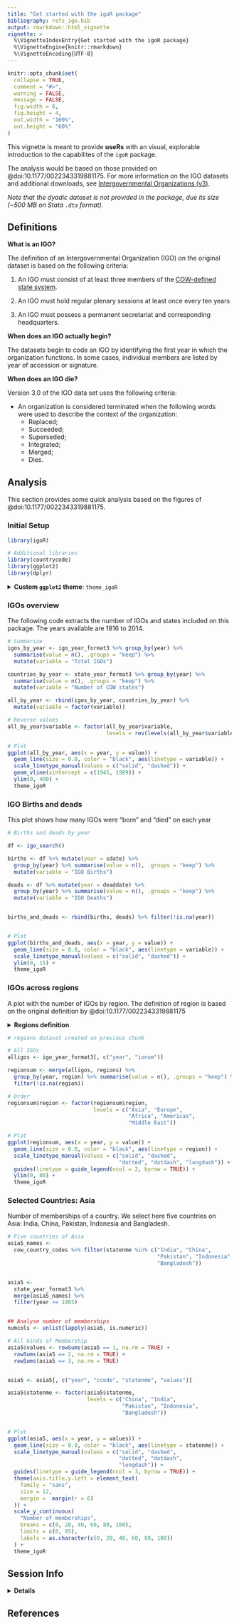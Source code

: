 ```yaml
---
title: "Get started with the igoR package"
bibliography: refs_igo.bib
output: rmarkdown::html_vignette
vignette: >
  %\VignetteIndexEntry{Get started with the igoR package}
  %\VignetteEngine{knitr::rmarkdown}
  %\VignetteEncoding{UTF-8}
---
```


```r
knitr::opts_chunk$set(
  collapse = TRUE,
  comment = "#>",
  warning = FALSE,
  message = FALSE,
  fig.width = 6, 
  fig.height = 4,
  out.width = "100%",
  out.height = "60%"
)

```


This vignette is meant to provide **useRs** with an visual, explorable introduction to the capabilites of the `igoR` package.

The analysis would be based on those provided on @doi:10.1177/0022343319881175. For more information on the IGO datasets and additional downloads, see [Intergovernmental Organizations (v3)](https://correlatesofwar.org/data-sets/IGOs).

*Note that the dyadic dataset is not provided in the package, due its size (~500 MB on Stata `.dta` format).*

## Definitions

**What is an IGO?**

The definition of an Intergovernmental Organization (IGO) on the original dataset is based on the following criteria:

  1. An IGO must consist of at least three members of the [COW-defined state system](https://correlatesofwar.org/data-sets/cow-country-codes).
  
  2. An IGO must hold regular plenary sessions at least once every ten years
  
  3. An IGO must possess a permanent secretariat and corresponding headquarters.

**When does an IGO actually begin?**

The datasets begin to code an IGO by identifying the first year in which the
organization functions. In some cases, individual members are listed by year of
accession or signature.

**When does an IGO die?**

Version 3.0 of the IGO data set uses the following criteria:

- An organization is considered terminated when the following words 
were used to describe the context of the organization: 
  - Replaced;
  - Succeeded; 
  - Superseded; 
  - Integrated; 
  - Merged; 
  - Dies.

## Analysis

This section provides some quick analysis based on the figures of @doi:10.1177/0022343319881175.

### Initial Setup

```r

library(igoR)

# Additional libraries
library(countrycode)
library(ggplot2)
library(dplyr)
```


<details>
  <summary><strong>Custom <code>ggplot2</code> theme</strong>: <code>theme_igoR</code></summary>

```r

theme_igoR <- theme(
  axis.title = element_blank(),
  axis.line.x.bottom = element_line("black"),
  axis.line.y.left = element_line("black"),
  axis.text = element_text(color = "black", family = "sans"),
  axis.text.y.left = element_text(angle = 90),
  legend.position = "bottom",
  legend.title = element_blank(),
  legend.key = element_blank(),
  legend.key.width = unit(2, "cm"),
  legend.text = element_text(family = "sans", size = 13),
  legend.box.background = element_rect(color = "black", size = 1),
  legend.spacing = unit(1.2 / 100, "npc"),
  plot.background = element_rect("grey90"),
  plot.margin = unit(rep(0.5, 4), "cm"),
  panel.background = element_rect("white"),
  panel.grid = element_blank(),
  panel.border = element_rect(fill = NA, colour = "grey90"),
  panel.grid.major.y = element_line("grey90")
)



```
</details>

### IGOs overview

The following code extracts the number of IGOs and states included on this package. The years available are 1816 to 2014.

```r

# Summarize
igos_by_year <- igo_year_format3 %>% group_by(year) %>%
  summarise(value = n(), .groups = "keep") %>%
  mutate(variable = "Total IGOs")

countries_by_year <- state_year_format3 %>% group_by(year) %>%
  summarise(value = n(), .groups = "keep") %>%
  mutate(variable = "Number of COW states")

all_by_year <- rbind(igos_by_year, countries_by_year) %>%
  mutate(variable = factor(variable))

# Reverse values
all_by_year$variable <- factor(all_by_year$variable,
                               levels = rev(levels(all_by_year$variable)))

# Plot
ggplot(all_by_year, aes(x = year, y = value)) +
  geom_line(size = 0.8, color = "black", aes(linetype = variable)) +
  scale_linetype_manual(values = c("solid", "dashed")) +
  geom_vline(xintercept = c(1945, 1989)) +
  ylim(0, 400) + 
  theme_igoR


```



### IGO Births and deads
 
 This plot shows how many IGOs were "born" and "died" on each year

```r

# Births and deads by year

df <- igo_search()

births <- df %>% mutate(year = sdate) %>%
  group_by(year) %>% summarise(value = n(), .groups = "keep") %>%
  mutate(variable = "IGO Births")

deads <- df %>% mutate(year = deaddate) %>%
  group_by(year) %>% summarise(value = n(), .groups = "keep") %>%
  mutate(variable = "IGO Deaths")


births_and_deads <- rbind(births, deads) %>% filter(!is.na(year))


# Plot
ggplot(births_and_deads, aes(x = year, y = value)) +
  geom_line(size = 0.8, color = "black", aes(linetype = variable)) +
  scale_linetype_manual(values = c("solid", "dashed")) +
  ylim(0, 15) +
  theme_igoR
```

### IGOs across regions

A plot with the number of IGOs by region. The definition of region is based on
the original definition by @doi:10.1177/0022343319881175


<details>
  <summary><strong>Regions definition</strong></summary>
```r
# Extracted from analysis-jpr.do - See https://www.prio.org/JPR/Datasets/

# crossreg and universal codes not included

Asia <- c( 550, 560, 570, 580, 590, 600, 610,	 640,	 650,	 660,
           670, 725, 750, 825, 1030, 1345, 1400, 1530, 1532, 2300,
           2770, 3185, 3330, 3560, 3930, 4115, 4150, 4160, 4170,
           4190, 4200, 4220, 4265, 4440
           )

MiddleEast <- c( 370, 380, 390, 400, 410, 420, 430, 440, 450, 460,
                 470, 490, 500, 510, 520, 1110, 1410, 1990, 2000, 
                 2220, 3450, 3800, 4140, 4270, 4380
                 )

Europe <- c( 20, 300, 780, 800, 832, 840, 860, 1020, 1050, 1070, 1080, 
             1125, 1140, 1390, 1420, 1440, 1563, 1565, 1580, 1585, 1590,
             1600, 1610, 1620, 1630, 1640, 1645, 1653, 1660, 1670, 1675, 
             1680,1690, 1700, 1710, 1715, 1720, 1730, 1740, 1750, 1760,
             1770, 1780, 1790, 1800, 1810, 1820, 1830, 1930, 1970, 1980,
             2310, 2325, 2345, 2440, 2450, 2550, 2575, 2610, 2650, 2705,
             2890, 2972, 3010, 3095, 3230, 3290, 3360, 3485, 3505, 3585,
             3590, 3600, 3610, 3620, 3630, 3640, 3650, 3655, 3660, 3665,
             3762, 3810, 3855, 3860, 3910, 4000, 4350, 4450, 4460, 4510,
             4520, 4540
             )

Africa <- c( 30, 40, 50, 60, 80, 90, 100, 110, 115, 120, 125, 130, 140,
             150, 155, 160, 170, 180, 190, 200, 210, 225, 240, 250, 260, 280,
             290, 690, 700, 710, 940, 1060, 1150, 1170, 1260, 1290, 1310, 
             1320, 1330, 1340, 1355, 1430, 1450, 1460, 1470, 1475, 1480, 
             1500, 1510, 1520, 1870, 2080, 2090, 2230, 2330, 2795, 3300, 
             3310, 3470, 3480, 3510, 3520, 3570, 3740, 3760, 3761, 3790, 
             3820, 3875, 3905, 3970, 4010, 4030, 4050, 4055, 4080, 4110, 
             4120, 4130, 4230, 4240, 4250, 4251, 4340, 4365, 4480, 4485,
             4490, 4500, 4501, 4503
             )

Americas <- c( 310, 320, 330, 340, 720, 760, 815, 875, 880, 890, 900,
               910, 912, 913, 920, 950, 970, 980, 990, 1000, 1010, 1095,
               1130, 1486, 1489, 1490, 1860, 1890, 1920, 1950, 2070, 2110,
               2120, 2130, 2140, 2150, 2160, 2170, 2175, 2180, 2190, 2200,
               2203, 2206, 2210, 2260, 2340, 2490, 2560, 2980, 3060,
               3340, 3370, 3380, 3390, 3400, 3410, 3420, 3428, 3430, 3670,
               3680, 3812, 3830, 3880, 3890, 3900, 3925, 3980, 4070, 4100, 
               4260, 4280, 4370
               )

regions <- igo_search()

regions$region <- NA

regions <- regions %>% select(region, ionum)

regions$region <-
  ifelse(regions$ionum %in% Africa, "Africa", regions$region)

regions$region <-
  ifelse(regions$ionum %in% Americas, "Americas", regions$region)

regions$region <-
  ifelse(regions$ionum %in% Asia, "Asia", regions$region)

regions$region <-
  ifelse(regions$ionum %in% Europe, "Europe", regions$region)

regions$region <-
  ifelse(regions$ionum %in% MiddleEast, "Middle East", regions$region)

```

</details>





```r

# regions dataset created on previous chunk

# All IGOs
alligos <- igo_year_format3[, c("year", "ionum")]

regionsum <- merge(alligos, regions) %>%
  group_by(year, region) %>% summarise(value = n(), .groups = "keep") %>%
  filter(!is.na(region))

# Order
regionsum$region <- factor(regionsum$region,
                           levels = c("Asia", "Europe", 
                                      "Africa", "Americas", 
                                      "Middle East"))

# Plot
ggplot(regionsum, aes(x = year, y = value)) +
  geom_line(size = 0.8, color = "black", aes(linetype = region)) +
  scale_linetype_manual(values = c("solid", "dashed", 
                                   "dotted", "dotdash", "longdash")) +
  guides(linetype = guide_legend(ncol = 2, byrow = TRUE)) +
  ylim(0, 80) +
  theme_igoR

```


### Selected Countries: Asia

Number of memberships of a country. We select here five countries on Asia: 
India, China, Pakistan, Indonesia and Bangladesh.

```r

# Five countries of Asia
asia5_names <-
  cow_country_codes %>% filter(statenme %in% c("India", "China", 
                                               "Pakistan", "Indonesia",
                                               "Bangladesh"))


asia5 <-
  state_year_format3 %>%
  merge(asia5_names) %>%
  filter(year >= 1865)


## Analyse number of memberships
numcols <- unlist(lapply(asia5, is.numeric))

# All kinds of Membership
asia5$values <- rowSums(asia5 == 1, na.rm = TRUE) +
  rowSums(asia5 == 2, na.rm = TRUE) +
  rowSums(asia5 == 3, na.rm = TRUE)


asia5 <- asia5[, c("year", "ccode", "statenme", "values")]

asia5$statenme <- factor(asia5$statenme,
                         levels = c("China", "India",
                                    "Pakistan", "Indonesia",
                                    "Bangladesh"))


# Plot
ggplot(asia5, aes(x = year, y = values)) +
  geom_line(size = 0.8, color = "black", aes(linetype = statenme)) +
  scale_linetype_manual(values = c("solid", "dashed",
                                   "dotted", "dotdash", 
                                   "longdash")) +
  guides(linetype = guide_legend(ncol = 3, byrow = TRUE)) +
  theme(axis.title.y.left = element_text(
    family = "sans",
    size = 12,
    margin =  margin(r = 6)
  )) +
  scale_y_continuous(
    "Number of memberships",
    breaks = c(0, 20, 40, 60, 80, 100),
    limits = c(0, 95),
    labels = as.character(c(0, 20, 40, 60, 80, 100))
  ) + 
  theme_igoR 

```


## Session Info

<details>
  <summary><strong>Details</strong></summary>
```r
sessionInfo()

```
 
</details>



## References

